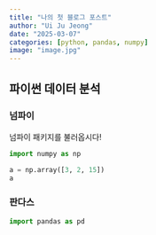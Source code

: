 ```yaml
---
title: "나의 첫 블로그 포스트"
author: "Ui Ju Jeong"
date: "2025-03-07"
categories: [python, pandas, numpy]
image: "image.jpg"
---
```


## 파이썬 데이터 분석

### 넘파이

넘파이 패키지를 불러옵시다!

```python
import numpy as np

a = np.array([3, 2, 15])
a
```

### 판다스

```python
import pandas as pd
```